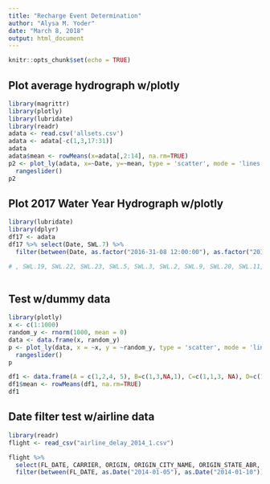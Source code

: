 ```yaml
---
title: "Recharge Event Determination"
author: "Alysa M. Yoder"
date: "March 8, 2018"
output: html_document
---
```


```r
knitr::opts_chunk$set(echo = TRUE)
```

## Plot average hydrograph w/plotly 
```r
library(magrittr)
library(plotly)
library(lubridate)
library(readr)
adata <- read.csv('allsets.csv')
adata <- adata[-c(1,3,17:31)]
adata
adata$mean <- rowMeans(x=adata[,2:14], na.rm=TRUE)
p2 <- plot_ly(adata, x=~Date, y=~mean, type = 'scatter', mode = 'lines') %>%
  rangeslider()
p2

```

## Plot 2017 Water Year Hydrograph w/plotly
```r
library(lubridate)
library(dplyr)
df17 <- adata
df17 %>% select(Date, SWL.7) %>%
  filter(between(Date, as.factor("2016-31-08 12:00:00"), as.factor("2017-01-09 12:00:00")))

# , SWL.19, SWL.22, SWL.23, SWL.5, SWL.3, SWL.2, SWL.9, SWL.20, SWL.11, SWL.14, SWL.13, SWL.17, mean
    
```


## Test w/dummy data
```r
library(plotly)
x <- c(1:1000)
random_y <- rnorm(1000, mean = 0)
data <- data.frame(x, random_y)
p <- plot_ly(data, x = ~x, y = ~random_y, type = 'scatter', mode = 'lines') %>%
  rangeslider()
p

df1 <- data.frame(A = c(1,2,4, 5), B=c(1,3,NA,1), C=c(1,1,3, NA), D=c(1,1,2,2))
df1$mean <- rowMeans(df1, na.rm=TRUE)
df1
```
## Date filter test w/airline data
```r
library(readr)
flight <- read_csv("airline_delay_2014_1.csv")

flight %>%
  select(FL_DATE, CARRIER, ORIGIN, ORIGIN_CITY_NAME, ORIGIN_STATE_ABR, DEP_DELAY, DEP_TIME, ARR_DELAY, ARR_TIME) %>%
  filter(between(FL_DATE, as.Date("2014-01-05"), as.Date("2014-01-10")))
```


